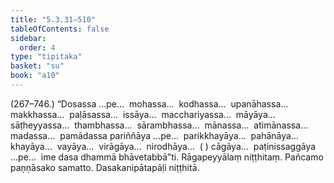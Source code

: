 ```yaml
---
title: "5.3.31–510"
tableOfContents: false
sidebar:
  order: 4
type: "tipitaka"
basket: "su"
book: "a10"
---
```



<DynamicBreadcrumb />

<Paragraph type="center" book="a10">
(267–746.)
</Paragraph>

<Paragraph number="1531" book="a10">
“Dosassa …pe…  mohassa…  kodhassa…  upanāhassa…  makkhassa…  paḷāsassa…  issāya…  macchariyassa…  māyāya…  sāṭheyyassa…  thambhassa…  sārambhassa…  mānassa…  atimānassa…  madassa…  pamādassa pariññāya …pe…  parikkhayāya…  pahānāya…  khayāya…  vayāya…  virāgāya…  nirodhāya…  ( ) cāgāya…  paṭinissaggāya …pe…  ime dasa dhammā bhāvetabbā”ti.

</Paragraph>

<Paragraph number="1532" type="center" book="a10">
Rāgapeyyālaṃ niṭṭhitaṃ.



</Paragraph>

<Paragraph number="1533" type="center" book="a10">
Pañcamo paṇṇāsako samatto.



</Paragraph>

<Paragraph number="1534" type="center" book="a10">
Dasakanipātapāḷi niṭṭhitā.
</Paragraph>
